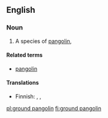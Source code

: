 ==English==
{{rfi}}
{{wikipedia|pangolin}}

===Noun===
{{en-noun|head=[[ground]] [[pangolin]]}}

# A species of [[pangolin]], {{taxlink|Manis temmincki|species}}

====Related terms====
* [[pangolin]]

====Translations====
{{trans-top|species of pangolin}}
* Finnish: {{t-|fi|temminckinmuurahaiskäpy}}, {{t-|fi|kapinmuurahaiskäpy}}, {{t-|fi|aromuurahaiskäpy}}
{{trans-mid}}
{{trans-bottom}}

[[pl:ground pangolin]]
[[fi:ground pangolin]]